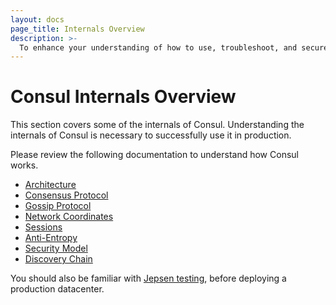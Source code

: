 ```yaml
---
layout: docs
page_title: Internals Overview
description: >-
  To enhance your understanding of how to use, troubleshoot, and secure Consul, learn more about Consul's internal properties and how it works under the hood.
---
```


# Consul Internals Overview

This section covers some of the internals of Consul. Understanding the internals of Consul is necessary to successfully
use it in production.

Please review the following documentation to understand how Consul works.

- [Architecture](/consul/docs/architecture)
- [Consensus Protocol](/consul/docs/architecture/consensus)
- [Gossip Protocol](/consul/docs/architecture/gossip)
- [Network Coordinates](/consul/docs/architecture/coordinates)
- [Sessions](/consul/docs/security/acl/auth-methods/oidc)
- [Anti-Entropy](/consul/docs/architecture/anti-entropy)
- [Security Model](/consul/docs/security)
- [Discovery Chain](/consul/docs/connect/l7-traffic/discovery-chain)

You should also be familiar with [Jepsen testing](/consul/docs/architecture/jepsen), before deploying
a production datacenter.
